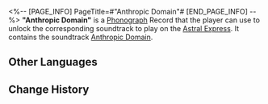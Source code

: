 <%-- [PAGE_INFO]
PageTitle=#"Anthropic Domain"#
[END_PAGE_INFO] --%>
{{Item Infobox
|id          = 210204
|image       = Item Anthropic Domain.png{{subst:void|<!--$UPLOAD:<<SpriteOutput/ItemFigures/210001.png>-<Item Anthropic Domain.png>-<Item Icons>>-->}}
|type        = Disk
|invCategory = Valuables
|rarity      = 3
|effect      = 
|description = A record that can be played on the Express' phonograph. It might be a chance acquisition or a gift from someone else. All sorts of memories surge up when the music plays &mdash; the smiles, encounters, touches, and the excitement of battle. Maybe that is why people still collect records even as society rapidly advances.<br />The current record contains the track "Anthropic Domain."
}}
{{Description|''The sun rises and sets, the moon waxes and wanes. The days turn, the seasons pass. The land thrives, the people prosper. As the cosmos stretches overhead.''}}
'''"Anthropic Domain"''' is a [[Phonograph]] Record that the player can use to unlock the corresponding soundtrack to play on the [[Astral Express]]. It contains the soundtrack [[Anthropic Domain]].

==Other Languages==
{{Other Languages
|en   = "Anthropic Domain"
|zhs  = 《天下熙熙》
|zht  = 〈天下熙熙〉
|ja   = 『天下熙熙』
|ko   = ≪천하 흥성≫
|es   = Esfera antrópica
|fr   = «&nbsp;Anthropic Domain&nbsp;»
|ru   = Anthropic Domain
|th   = "Anthropic Domain"
|vi   = "Khắp Chốn Vui Mừng"
|de   = „Anthrophische Domäne“
|id   = "Anthropic Domain"
|pt   = "Anthropic Domain"
}}

==Change History==
{{Change History|1.0}}